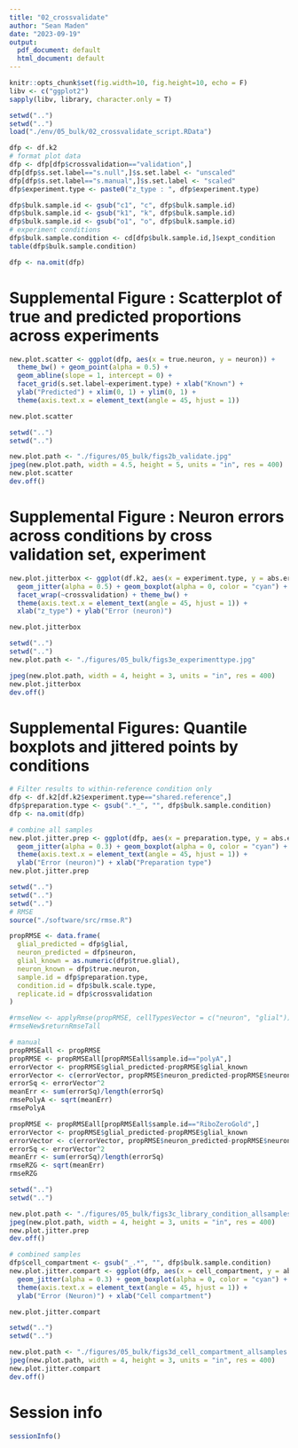 ```yaml
---
title: "02_crossvalidate"
author: "Sean Maden"
date: "2023-09-19"
output:
  pdf_document: default
  html_document: default
---
```

```r
knitr::opts_chunk$set(fig.width=10, fig.height=10, echo = F)
libv <- c("ggplot2")
sapply(libv, library, character.only = T)
```

```r
setwd("..")
setwd("..")
load("./env/05_bulk/02_crossvalidate_script.RData")
```
 
```r

dfp <- df.k2
# format plot data
dfp <- dfp[dfp$crossvalidation=="validation",]
dfp[dfp$s.set.label=="s.null",]$s.set.label <- "unscaled"
dfp[dfp$s.set.label=="s.manual",]$s.set.label <- "scaled"
dfp$experiment.type <- paste0("z_type : ", dfp$experiment.type)

dfp$bulk.sample.id <- gsub("c1", "c", dfp$bulk.sample.id)
dfp$bulk.sample.id <- gsub("k1", "k", dfp$bulk.sample.id)
dfp$bulk.sample.id <- gsub("o1", "o", dfp$bulk.sample.id)
# experiment conditions
dfp$bulk.sample.condition <- cd[dfp$bulk.sample.id,]$expt_condition
table(dfp$bulk.sample.condition)

dfp <- na.omit(dfp)

```
 
# Supplemental Figure : Scatterplot of true and predicted proportions across experiments

```r

new.plot.scatter <- ggplot(dfp, aes(x = true.neuron, y = neuron)) + 
  theme_bw() + geom_point(alpha = 0.5) + 
  geom_abline(slope = 1, intercept = 0) + 
  facet_grid(s.set.label~experiment.type) + xlab("Known") + 
  ylab("Predicted") + xlim(0, 1) + ylim(0, 1) +
  theme(axis.text.x = element_text(angle = 45, hjust = 1))

new.plot.scatter

```

```r
setwd("..")
setwd("..")

new.plot.path <- "./figures/05_bulk/figs2b_validate.jpg"
jpeg(new.plot.path, width = 4.5, height = 5, units = "in", res = 400)
new.plot.scatter
dev.off()
```

# Supplemental Figure : Neuron errors across conditions by cross validation set, experiment

```r

new.plot.jitterbox <- ggplot(df.k2, aes(x = experiment.type, y = abs.error.neuron)) + 
  geom_jitter(alpha = 0.5) + geom_boxplot(alpha = 0, color = "cyan") +
  facet_wrap(~crossvalidation) + theme_bw() +
  theme(axis.text.x = element_text(angle = 45, hjust = 1)) +
  xlab("z_type") + ylab("Error (neuron)")

new.plot.jitterbox

```

```r
setwd("..")
setwd("..")
new.plot.path <- "./figures/05_bulk/figs3e_experimenttype.jpg"

jpeg(new.plot.path, width = 4, height = 3, units = "in", res = 400)
new.plot.jitterbox
dev.off()

```

# Supplemental Figures: Quantile boxplots and jittered points by conditions

```r

# Filter results to within-reference condition only
dfp <- df.k2[df.k2$experiment.type=="shared.reference",]
dfp$preparation.type <- gsub(".*_", "", dfp$bulk.sample.condition)
dfp <- na.omit(dfp)

```

```r
# combine all samples
new.plot.jitter.prep <- ggplot(dfp, aes(x = preparation.type, y = abs.error.neuron)) + 
  geom_jitter(alpha = 0.3) + geom_boxplot(alpha = 0, color = "cyan") + theme_bw() +
  theme(axis.text.x = element_text(angle = 45, hjust = 1)) +
  ylab("Error (neuron)") + xlab("Preparation type")
new.plot.jitter.prep

```

```r
setwd("..")
setwd("..")
setwd("..")
# RMSE
source("./software/src/rmse.R")

propRMSE <- data.frame(
  glial_predicted = dfp$glial,
  neuron_predicted = dfp$neuron,
  glial_known = as.numeric(dfp$true.glial),
  neuron_known = dfp$true.neuron,
  sample.id = dfp$preparation.type,
  condition.id = dfp$bulk.scale.type,
  replicate.id = dfp$crossvalidation
)

#rmseNew <- applyRmse(propRMSE, cellTypesVector = c("neuron", "glial"))
#rmseNew$returnRmseTall

# manual
propRMSEall <- propRMSE
propRMSE <- propRMSEall[propRMSEall$sample.id=="polyA",]
errorVector <- propRMSE$glial_predicted-propRMSE$glial_known
errorVector <- c(errorVector, propRMSE$neuron_predicted-propRMSE$neuron_known)
errorSq <- errorVector^2
meanErr <- sum(errorSq)/length(errorSq)
rmsePolyA <- sqrt(meanErr)
rmsePolyA

propRMSE <- propRMSEall[propRMSEall$sample.id=="RiboZeroGold",]
errorVector <- propRMSE$glial_predicted-propRMSE$glial_known
errorVector <- c(errorVector, propRMSE$neuron_predicted-propRMSE$neuron_known)
errorSq <- errorVector^2
meanErr <- sum(errorSq)/length(errorSq)
rmseRZG <- sqrt(meanErr)
rmseRZG


```

```r
setwd("..")
setwd("..")

new.plot.path <- "./figures/05_bulk/figs3c_library_condition_allsamples.jpg"
jpeg(new.plot.path, width = 4, height = 3, units = "in", res = 400)
new.plot.jitter.prep
dev.off()
```

```r
# combined samples
dfp$cell_compartment <- gsub("_.*", "", dfp$bulk.sample.condition)
new.plot.jitter.compart <- ggplot(dfp, aes(x = cell_compartment, y = abs.error.neuron)) + 
  geom_jitter(alpha = 0.3) + geom_boxplot(alpha = 0, color = "cyan") + theme_bw() +
  theme(axis.text.x = element_text(angle = 45, hjust = 1)) +
  ylab("Error (Neuron)") + xlab("Cell compartment")

new.plot.jitter.compart

```

```r
setwd("..")
setwd("..")

new.plot.path <- "./figures/05_bulk/figs3d_cell_compartment_allsamples.jpg"
jpeg(new.plot.path, width = 4, height = 3, units = "in", res = 400)
new.plot.jitter.compart
dev.off()
```

# Session info

```r
sessionInfo()
```
